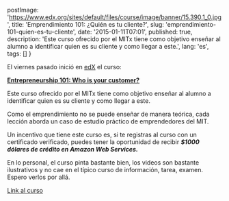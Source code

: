 
  postImage: 'https://www.edx.org/sites/default/files/course/image/banner/15.390.1_0.jpg',
  title: 'Emprendimiento 101: ¿Quién es tu cliente?',
  slug: 'emprendimiento-101-quien-es-tu-cliente',
  date: '2015-01-11T07:01',
  published: true,
  description: 'Este curso ofrecido por el MITx tiene como objetivo enseñar al alumno a identificar quien es su cliente y como llegar a este.',
  lang: 'es',
  tags: []
}

<EssayLayout meta={meta}>

El viernes pasado inició en [edX](https://www.edx.org) el curso:

[**Entrepreneurship 101: Who is your customer?**](https://www.edx.org/course/entrepreneurship-101-who-customer-mitx-15-390-1x#.VLIWHM1sbeQ)

Este curso ofrecido por el MITx tiene como objetivo enseñar al alumno a identificar quien es su cliente y como llegar a este. 

Como el emprendimiento no se puede enseñar de manera teórica, cada lección aborda un caso de estudio práctico de emprendedores del MIT. 


Un incentivo que tiene este curso es, si te registras al curso con un certificado verificado, puedes tener la oportunidad de recibir ***$1000 dólares de crédito en Amazon Web Services.***

En lo personal, el curso pinta bastante bien, los videos son bastante ilustrativos y no cae en el típico curso de información, tarea, examen. Espero verlos por allá.


[Link al curso](https://www.edx.org/course/entrepreneurship-101-who-customer-mitx-15-390-1x#.VLIWHM1sbeQ)

</EssayLayout>
